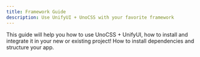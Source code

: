 ```yaml
---
title: Framework Guide
description: Use UnifyUI + UnoCSS with your favorite framework
---
```


This guide will help you how to use UnoCSS + UnifyUI, how to install and integrate it in your new or existing project!
How to install dependencies and structure your app.


